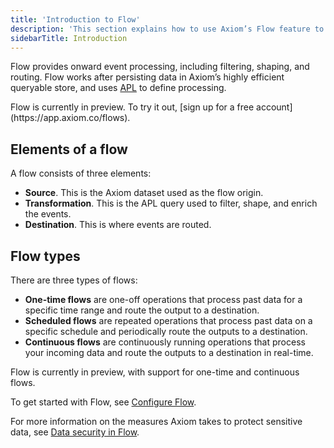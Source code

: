 ```yaml
---
title: 'Introduction to Flow'
description: 'This section explains how to use Axiom’s Flow feature to filter, shape, and route event data.'
sidebarTitle: Introduction
---
```


Flow provides onward event processing, including filtering, shaping, and routing. Flow works after persisting data in Axiom’s highly efficient queryable store, and uses [APL](/apl/introduction) to define processing.

<Note>
    Flow is currently in preview. To try it out, [sign up for a free account](https://app.axiom.co/flows).
</Note>

## Elements of a flow

A flow consists of three elements:
- **Source**. This is the Axiom dataset used as the flow origin.
- **Transformation**. This is the APL query used to filter, shape, and enrich the events.
- **Destination**. This is where events are routed.

## Flow types

There are three types of flows:
- **One-time flows** are one-off operations that process past data for a specific time range and route the output to a destination.
- **Scheduled flows** are repeated operations that process past data on a specific schedule and periodically route the outputs to a destination.
- **Continuous flows** are continuously running operations that process your incoming data and route the outputs to a destination in real-time.

<Note>
    Flow is currently in preview, with support for one-time and continuous flows.
</Note>

To get started with Flow, see [Configure Flow](/process-data/flows).

For more information on the measures Axiom takes to protect sensitive data, see [Data security in Flow](/process-data/security).